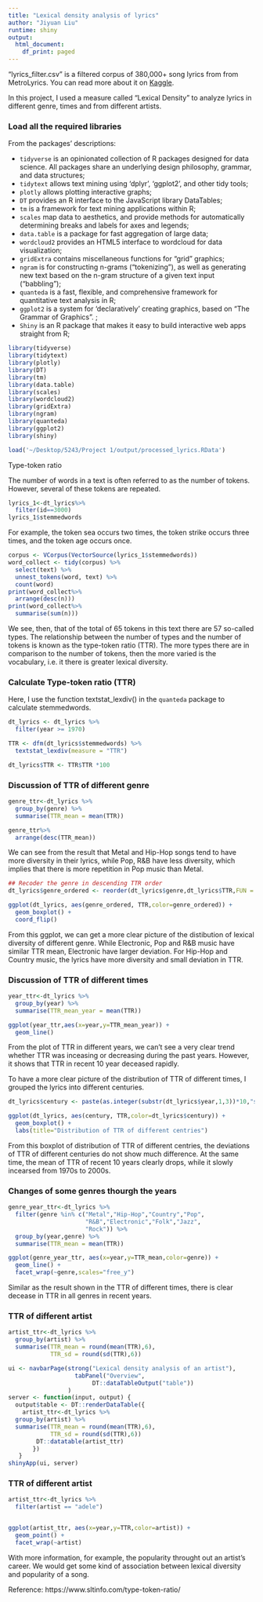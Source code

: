 ```yaml
---
title: "Lexical density analysis of lyrics"
author: "Jiyuan Liu"
runtime: shiny
output:
  html_document:
    df_print: paged
---
```

"lyrics_filter.csv" is a filtered corpus of 380,000+ song lyrics from from MetroLyrics. You can read more about it on [Kaggle](https://www.kaggle.com/gyani95/380000-lyrics-from-metrolyrics).

In this project, I used a measure called "Lexical Density" to analyze lyrics in different genre, times and from different artists.

### Load all the required libraries

From the packages' descriptions:

+ `tidyverse` is an opinionated collection of R packages designed for data science. All packages share an underlying design philosophy, grammar, and data structures;
+ `tidytext` allows text mining using 'dplyr', 'ggplot2', and other tidy tools;
+ `plotly` allows plotting interactive graphs;
+ `DT` provides an R interface to the JavaScript library DataTables;
+ `tm` is a framework for text mining applications within R;
+ `scales` map data to aesthetics, and provide methods for automatically determining breaks and labels for axes and legends;
+ `data.table` is a package for fast aggregation of large data;
+ `wordcloud2` provides an HTML5 interface to wordcloud for data visualization;
+ `gridExtra` contains miscellaneous functions for "grid" graphics;
+ `ngram` is for constructing n-grams (“tokenizing”), as well as generating new text based on the n-gram structure of a given text input (“babbling”);
+ `quanteda` is a fast, flexible, and comprehensive framework for quantitative text analysis in R;
+ `ggplot2` is a system for 'declaratively' creating graphics, based on "The Grammar of Graphics". ;
+ `Shiny` is an R package that makes it easy to build interactive web apps straight from R;

```r
library(tidyverse)
library(tidytext)
library(plotly)
library(DT)
library(tm)
library(data.table)
library(scales)
library(wordcloud2)
library(gridExtra)
library(ngram)
library(quanteda)
library(ggplot2)
library(shiny) 
```

```r
load('~/Desktop/5243/Project 1/output/processed_lyrics.RData') 
```

Type-token ratio

The number of words in a text is often referred to as the number of tokens. However, several of these tokens are repeated. 
```r
lyrics_1<-dt_lyrics%>%
  filter(id==3000)
lyrics_1$stemmedwords
```

For example, the token sea occurs two times, the token strike occurs three times, and the token age occurs once. 

```r
corpus <- VCorpus(VectorSource(lyrics_1$stemmedwords))
word_collect <- tidy(corpus) %>%
  select(text) %>%
  unnest_tokens(word, text) %>%
  count(word) 
print(word_collect%>%
  arrange(desc(n)))
print(word_collect%>%
  summarise(sum(n)))
```

We see, then, that of the total of 65 tokens in this text there are 57 so-called types. The relationship between the number of types and the number of tokens is known as the type-token ratio (TTR). The more types there are in comparison to the number of tokens, then the more varied is the vocabulary, i.e. it there is greater lexical diversity.

### Calculate Type-token ratio (TTR)
Here, I use the function textstat_lexdiv() in the `quanteda` package to calculate stemmedwords.

```r
dt_lyrics <- dt_lyrics %>%
  filter(year >= 1970)

TTR <- dfm(dt_lyrics$stemmedwords) %>% 
  textstat_lexdiv(measure = "TTR")

dt_lyrics$TTR <- TTR$TTR *100
```

### Discussion of TTR of different genre

```r
genre_ttr<-dt_lyrics %>%
  group_by(genre) %>%
  summarise(TTR_mean = mean(TTR))

genre_ttr%>%
  arrange(desc(TTR_mean))
```


We can see from the result that Metal and Hip-Hop songs tend to have more diversity in their lyrics, while Pop, R&B have less diversity, which implies that there is more repetition in Pop music than Metal. 

```r
## Recoder the genre in descending TTR order
dt_lyrics$genre_ordered <- reorder(dt_lyrics$genre,dt_lyrics$TTR,FUN = mean)

ggplot(dt_lyrics, aes(genre_ordered, TTR,color=genre_ordered)) +
  geom_boxplot() +
  coord_flip()
```



From this ggplot, we can get a more clear picture of the distibution of lexical diversity of different genre. While Electronic, Pop and R&B music have similar TTR mean, Electronic have larger deviation. For Hip-Hop and Country music, the lyrics have more diversity and small deviation in TTR.

### Discussion of TTR of different times

```r
year_ttr<-dt_lyrics %>%
  group_by(year) %>%
  summarise(TTR_mean_year = mean(TTR))

ggplot(year_ttr,aes(x=year,y=TTR_mean_year)) +
  geom_line()
```



From the plot of TTR in different years, we can't see a very clear trend whether TTR was inceasing or decreasing during the past years. However, it shows that TTR in recent 10 year deceased rapidly.

To have a more clear picture of the distribution of TTR of different times, I grouped the lyrics into different centuries.
```r
dt_lyrics$century <- paste(as.integer(substr(dt_lyrics$year,1,3))*10,"s",sep="")

ggplot(dt_lyrics, aes(century, TTR,color=dt_lyrics$century)) +
  geom_boxplot() + 
  labs(title="Distribution of TTR of different centries")
```



From this boxplot of distribution of TTR of different centries, the deviations of TTR of different centuries do not show much difference. At the same time, the mean of TTR of recent 10 years clearly drops, while it slowly incearsed from 1970s to 2000s.

### Changes of some genres thourgh the years
```r
genre_year_ttr<-dt_lyrics %>%
  filter(genre %in% c("Metal","Hip-Hop","Country","Pop",
                      "R&B","Electronic","Folk","Jazz",
                      "Rock")) %>%
  group_by(year,genre) %>%
  summarise(TTR_mean = mean(TTR))

ggplot(genre_year_ttr, aes(x=year,y=TTR_mean,color=genre)) +
  geom_line() +
  facet_wrap(~genre,scales="free_y")
```



Similar as the result shown in the TTR of different times, there is clear decease in TTR in all genres in recent years.

### TTR of different artist
```r
artist_ttr<-dt_lyrics %>%
  group_by(artist) %>%
  summarise(TTR_mean = round(mean(TTR),6),
            TTR_sd = round(sd(TTR),6))

ui <- navbarPage(strong("Lexical density analysis of an artist"),
                   tabPanel("Overview", 
                        DT::dataTableOutput("table"))
                 )
server <- function(input, output) {
  output$table <- DT::renderDataTable({
    artist_ttr<-dt_lyrics %>%
  group_by(artist) %>%
  summarise(TTR_mean = round(mean(TTR),6),
            TTR_sd = round(sd(TTR),6))
        DT::datatable(artist_ttr)
       })
   } 
shinyApp(ui, server)
```

### TTR of different artist
```r
artist_ttr<-dt_lyrics %>%
  filter(artist == "adele") 


ggplot(artist_ttr, aes(x=year,y=TTR,color=artist)) +
  geom_point() +
  facet_wrap(~artist)
```

With more information, for example, the popularity throught out an artist's career. We would get some kind of association between lexical diversity and popularity of a song.

Reference: https://www.sltinfo.com/type-token-ratio/